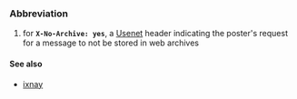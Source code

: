 ===Abbreviation===
# for <tt>'''X-No-Archive: yes'''</tt>, a [[Usenet]] header indicating the poster's request for a message to not be stored in web archives

====See also====
*[[ixnay]]